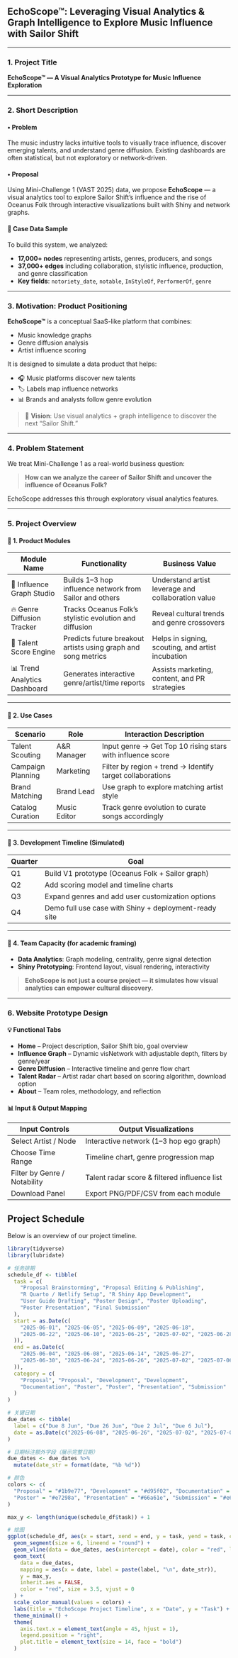 ## EchoScope™: Leveraging Visual Analytics & Graph Intelligence to Explore Music Influence with Sailor Shift

------------------------------------------------------------------------

### 1. Project Title

**EchoScope™ — A Visual Analytics Prototype for Music Influence Exploration**

------------------------------------------------------------------------

### 2. Short Description

#### • Problem

The music industry lacks intuitive tools to visually trace influence, discover emerging talents, and understand genre diffusion. Existing dashboards are often statistical, but not exploratory or network-driven.

#### • Proposal

Using Mini-Challenge 1 (VAST 2025) data, we propose **EchoScope** — a visual analytics tool to explore Sailor Shift’s influence and the rise of Oceanus Folk through interactive visualizations built with Shiny and network graphs.

#### 📂 Case Data Sample

To build this system, we analyzed:

-   **17,000+ nodes** representing artists, genres, producers, and songs\
-   **37,000+ edges** including collaboration, stylistic influence, production, and genre classification\
-   **Key fields**: `notoriety_date`, `notable`, `InStyleOf`, `PerformerOf`, `genre`

------------------------------------------------------------------------

### 3. Motivation: Product Positioning

**EchoScope™** is a conceptual SaaS-like platform that combines:

-   Music knowledge graphs\
-   Genre diffusion analysis\
-   Artist influence scoring

It is designed to simulate a data product that helps:

-   🎧 Music platforms discover new talents\
-   🏷️ Labels map influence networks\
-   📊 Brands and analysts follow genre evolution

> 🎯 **Vision**: Use visual analytics + graph intelligence to discover the next “Sailor Shift.”

------------------------------------------------------------------------

### 4. Problem Statement

We treat Mini-Challenge 1 as a real-world business question:

> **How can we analyze the career of Sailor Shift and uncover the influence of Oceanus Folk?**

EchoScope addresses this through exploratory visual analytics features.

------------------------------------------------------------------------

### 5. Project Overview

#### 🧩 1. Product Modules

| Module Name                  | Functionality                                                 | Business Value                                     |
|-----------------|-----------------------------|---------------------------|
| 🎼 Influence Graph Studio    | Builds 1–3 hop influence network from Sailor and others       | Understand artist leverage and collaboration value |
| 🔥 Genre Diffusion Tracker   | Tracks Oceanus Folk’s stylistic evolution and diffusion       | Reveal cultural trends and genre crossovers        |
| 🚀 Talent Score Engine       | Predicts future breakout artists using graph and song metrics | Helps in signing, scouting, and artist incubation  |
| 📊 Trend Analytics Dashboard | Generates interactive genre/artist/time reports               | Assists marketing, content, and PR strategies      |

------------------------------------------------------------------------

#### 🔭 2. Use Cases

| Scenario          | Role         | Interaction Description                                    |
|---------------|---------------|-------------------------------------------|
| Talent Scouting   | A&R Manager  | Input genre → Get Top 10 rising stars with influence score |
| Campaign Planning | Marketing    | Filter by region + trend → Identify target collaborations  |
| Brand Matching    | Brand Lead   | Use graph to explore matching artist style                 |
| Catalog Curation  | Music Editor | Track genre evolution to curate songs accordingly          |

------------------------------------------------------------------------

#### 📆 3. Development Timeline (Simulated)

| Quarter | Goal                                                  |
|---------|-------------------------------------------------------|
| Q1      | Build V1 prototype (Oceanus Folk + Sailor graph)      |
| Q2      | Add scoring model and timeline charts                 |
| Q3      | Expand genres and add user customization options      |
| Q4      | Demo full use case with Shiny + deployment-ready site |

------------------------------------------------------------------------

#### 🧠 4. Team Capacity (for academic framing)

-   **Data Analytics**: Graph modeling, centrality, genre signal detection\
-   **Shiny Prototyping**: Frontend layout, visual rendering, interactivity

> **EchoScope is not just a course project — it simulates how visual analytics can empower cultural discovery.**

------------------------------------------------------------------------

### 6. Website Prototype Design

#### 💡 Functional Tabs

-   **Home** – Project description, Sailor Shift bio, goal overview\
-   **Influence Graph** – Dynamic visNetwork with adjustable depth, filters by genre/year\
-   **Genre Diffusion** – Interactive timeline and genre flow chart\
-   **Talent Radar** – Artist radar chart based on scoring algorithm, download option\
-   **About** – Team roles, methodology, and reflection

#### 📊 Input & Output Mapping

| Input Controls               | Output Visualizations                        |
|------------------------|-----------------------------------------------|
| Select Artist / Node         | Interactive network (1–3 hop ego graph)      |
| Choose Time Range            | Timeline chart, genre progression map        |
| Filter by Genre / Notability | Talent radar score & filtered influence list |
| Download Panel               | Export PNG/PDF/CSV from each module          |

## Project Schedule

Below is an overview of our project timeline. 

```r
library(tidyverse)
library(lubridate)

# 任务排期
schedule_df <- tibble(
  task = c(
    "Proposal Brainstorming", "Proposal Editing & Publishing",
    "R Quarto / Netlify Setup", "R Shiny App Development",
    "User Guide Drafting", "Poster Design", "Poster Uploading",
    "Poster Presentation", "Final Submission"
  ),
  start = as.Date(c(
    "2025-06-01", "2025-06-05", "2025-06-09", "2025-06-18",
    "2025-06-22", "2025-06-10", "2025-06-25", "2025-07-02", "2025-06-28"
  )),
  end = as.Date(c(
    "2025-06-04", "2025-06-08", "2025-06-14", "2025-06-27",
    "2025-06-30", "2025-06-24", "2025-06-26", "2025-07-02", "2025-07-06"
  )),
  category = c(
    "Proposal", "Proposal", "Development", "Development",
    "Documentation", "Poster", "Poster", "Presentation", "Submission"
  )
)

# 关键日期
due_dates <- tibble(
  label = c("Due 8 Jun", "Due 26 Jun", "Due 2 Jul", "Due 6 Jul"),
  date = as.Date(c("2025-06-08", "2025-06-26", "2025-07-02", "2025-07-06"))
)

# 日期标注额外字段（展示完整日期）
due_dates <- due_dates %>%
  mutate(date_str = format(date, "%b %d"))

# 颜色
colors <- c(
  "Proposal" = "#1b9e77", "Development" = "#d95f02", "Documentation" = "#7570b3",
  "Poster" = "#e7298a", "Presentation" = "#66a61e", "Submission" = "#e6ab02"
)

max_y <- length(unique(schedule_df$task)) + 1

# 绘图
ggplot(schedule_df, aes(x = start, xend = end, y = task, yend = task, color = category)) +
  geom_segment(size = 6, lineend = "round") +
  geom_vline(data = due_dates, aes(xintercept = date), color = "red", linetype = "dashed") +
  geom_text(
    data = due_dates,
    mapping = aes(x = date, label = paste(label, "\n", date_str)),
    y = max_y,
    inherit.aes = FALSE,
    color = "red", size = 3.5, vjust = 0
  ) +
  scale_color_manual(values = colors) +
  labs(title = "EchoScope Project Timeline", x = "Date", y = "Task") +
  theme_minimal() +
  theme(
    axis.text.x = element_text(angle = 45, hjust = 1),
    legend.position = "right",
    plot.title = element_text(size = 14, face = "bold")
  )
```
